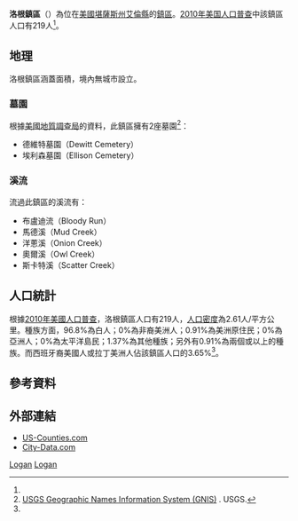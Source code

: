 {{noteTA
|G1=USState
}}
{{Infobox settlement
|official_name = 洛根鎮區
|native_name = Logan Township
|settlement_type = 鎮區
|image_map = Map highlighting Logan Township, Allen County, Kansas.svg
|map_caption = 洛根鎮區在艾倫縣的位置
|coordinates_display = inline,title
|coordinates_region = US-KS
|subdivision_type = [[世界政區索引|國家]]
|subdivision_name = [[美国|美国]]
|subdivision_type1 = [[美國行政區劃|州]]
|subdivision_name1 = [[堪薩斯州|堪薩斯州]]
|subdivision_type2 = [[堪萨斯州行政区划|縣]]
|subdivision_name2 = [[艾倫縣_(堪薩斯州)|艾倫縣]]
|area_total_km2 = 84.0
|area_land_km2 = 82.8
|area_water_km2 = 1.2
|area_total_sq_mi = 
|area_land_sq_mi = 
|area_water_sq_mi = 
|area_water_percent = 1.4
|population_as_of = [[2010年美国人口普查|2010]]
|population_footnotes = <ref name=census>{{cite web|url=http://www.census.gov/geo/www/gazetteer/gazetteer2010.html|title=2010 Census Gazetteer Files|publisher=[[美国人口调查局|美国人口调查局]]|accessdate=2016-02-18|archive-url=https://web.archive.org/web/20121021075704/http://www.census.gov/geo/www/gazetteer/gazetteer2010.html|archive-date=2012-10-21|dead-url=yes}}</ref>
|population_total = 219
|population_density_km2 = auto
|elevation_footnotes = 
|elevation_m = 284
|elevation_ft = 932
|latd = 37
|latm = 48
|lats = 20
|latNS = N
|longd = 95
|longm = 29
|longs = 56
|longEW = W
|blank_name = [[地名信息系统|GNIS]] feature ID
|blank_info = [http://geonames.usgs.gov/pls/gnispublic/f?p=gnispq:3:::NO::P3_FID:0474708 0474708]
|website = 
|footnotes = 
}}

'''洛根鎮區'''（{{lang-en|'''Logan Township'''}}）為位在[[美國|美國]][[堪薩斯州|堪薩斯州]][[艾倫縣_(堪薩斯州)|艾倫縣]]的[[行政鎮區|鎮區]]。[[2010年美国人口普查|2010年美国人口普查]]中該鎮區人口有219人<ref name=census/>。

==地理==
洛根鎮區涵蓋面積{{convert|84.0|km2|sqmi}}，境內無城市設立。

===墓園===
根據[[美國地質調查局|美國地質調查局]]的資料，此鎮區擁有2座墓園<ref>[http://geonames.usgs.gov/domestic/index.html USGS Geographic Names Information System (GNIS)] {{Wayback|url=http://geonames.usgs.gov/domestic/index.html |date=20190428150204 }}. USGS.</ref>：
*德維特墓園（Dewitt Cemetery）
*埃利森墓園（Ellison Cemetery）

===溪流===
流過此鎮區的溪流有：
*布盧迪流（Bloody Run）
*馬德溪（Mud Creek）
*洋蔥溪（Onion Creek）
*奧爾溪（Owl Creek）
*斯卡特溪（Scatter Creek）

==人口統計==
根據[[2010年美國人口普查|2010年美國人口普查]]，洛根鎮區人口有219人，[[人口密度|人口密度]]為2.61人/平方公里。種族方面，96.8%為白人；0%為非裔美洲人；0.91%為美洲原住民；0%為亞洲人；0%為太平洋島民；1.37%為其他種族；另外有0.91%為兩個或以上的種族。而西班牙裔美國人或拉丁美洲人佔該鎮區人口的3.65%<ref name=census/>。

==參考資料==
{{reflist}}

==外部連結==
* [https://web.archive.org/web/20080723112151/http://www.us-counties.com/localgov/kansas.html US-Counties.com]
* [http://www.city-data.com/township/Logan-Allen-KS.html City-Data.com] {{Wayback|url=http://www.city-data.com/township/Logan-Allen-KS.html |date=20190719131924 }}

{{艾倫縣 (堪薩斯州)}}

[[Category:艾倫縣鎮區_(堪薩斯州)|Logan]]
[[Category:堪薩斯州鎮區|Logan]]